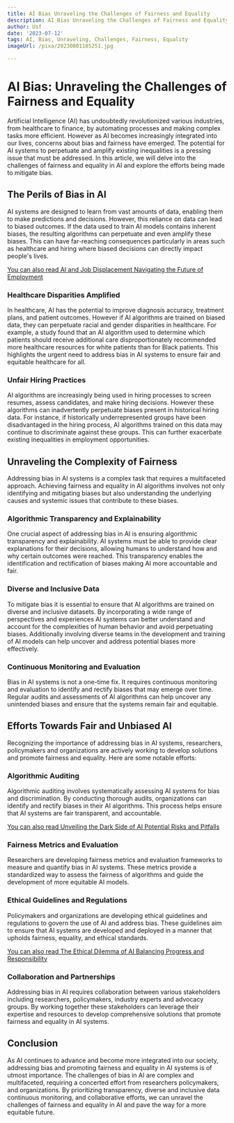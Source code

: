 ```yaml
---
title: AI Bias Unraveling the Challenges of Fairness and Equality
description: AI Bias Unraveling the Challenges of Fairness and Equality
author: Usf
date: '2023-07-12'
tags: AI, Bias, Unraveling, Challenges, Fairness, Equality
imageUrl: /pixa/20230801185251.jpg

---
```

# AI Bias: Unraveling the Challenges of Fairness and Equality

Artificial Intelligence (AI) has undoubtedly revolutionized various industries, from healthcare to finance, by automating processes and making complex tasks more efficient. However as AI becomes increasingly integrated into our lives, concerns about bias and fairness have emerged. The potential for AI systems to perpetuate and amplify existing inequalities is a pressing issue that must  be addressed. In this  article, we will delve into the challenges of fairness and equality in AI and explore the efforts being made to mitigate bias.

## The Perils of Bias in AI

AI systems are designed to learn from vast amounts of data, enabling them to make predictions and decisions. However, this reliance on data can lead to biased outcomes. If the data used  to train  AI models contains inherent biases, the resulting algorithms  can perpetuate  and even amplify these biases. This can  have  far-reaching consequences particularly in areas such  as healthcare  and hiring where biased decisions can directly impact  people's lives.

[You can also read AI and Job Displacement Navigating the Future of Employment](AI%20and%20Job%20Displacement%20Navigating%20the%20Future%20of%20Employment)


### Healthcare Disparities Amplified

In  healthcare, AI has the potential to improve diagnosis accuracy, treatment plans, and patient outcomes. However if AI algorithms are trained on biased data, they can  perpetuate racial and gender disparities in healthcare. For example, a study found that  an AI algorithm  used to  determine which patients should receive additional care  disproportionately recommended more healthcare resources for white patients than for Black patients. This highlights the urgent need to address bias  in  AI systems to ensure fair and equitable healthcare for all.

### Unfair Hiring  Practices

AI algorithms are increasingly being used in hiring processes  to screen resumes, assess candidates, and make hiring decisions. However  these algorithms can inadvertently  perpetuate biases present in historical hiring data. For instance, if historically underrepresented groups have  been disadvantaged in the hiring process, AI algorithms trained on this data may continue to discriminate against these groups. This can further exacerbate existing inequalities in employment opportunities.

## Unraveling the Complexity of Fairness

Addressing bias in AI  systems is a  complex task that requires a multifaceted approach. Achieving  fairness and equality in AI algorithms involves not only identifying and  mitigating biases but also understanding the underlying  causes and systemic issues that contribute to  these biases.

### Algorithmic Transparency and  Explainability

One crucial aspect of addressing bias in AI  is ensuring algorithmic transparency  and explainability. AI  systems  must  be able  to provide clear explanations for  their decisions, allowing humans to understand how and why certain outcomes were reached. This transparency enables the identification and rectification of biases making AI more accountable  and fair.

### Diverse and Inclusive Data

To mitigate  bias it is essential to ensure that AI algorithms are trained on diverse and inclusive datasets. By incorporating a wide range of perspectives  and experiences AI systems can better understand  and account for the complexities of human  behavior and avoid perpetuating biases. Additionally  involving diverse teams in the development and training of  AI models can help  uncover  and  address  potential biases more effectively.

### Continuous Monitoring and Evaluation

Bias in AI systems is not a one-time fix. It requires continuous monitoring and evaluation to  identify and rectify biases  that may emerge over time. Regular audits and assessments of AI algorithms can help uncover any unintended biases and ensure that the  systems remain fair and equitable.

## Efforts Towards Fair and Unbiased AI

Recognizing the importance of addressing bias in  AI systems, researchers, policymakers and organizations  are actively working  to develop solutions  and promote fairness and equality. Here are some notable efforts:

### Algorithmic Auditing

Algorithmic auditing involves  systematically  assessing AI systems for bias and discrimination. By conducting thorough audits, organizations can identify and rectify biases in their AI algorithms. This  process helps ensure that  AI  systems are fair transparent, and accountable.

[You can also read Unveiling the Dark Side of AI Potential Risks and Pitfalls](Unveiling%20the%20Dark%20Side%20of%20AI%20Potential%20Risks%20and%20Pitfalls)


###  Fairness Metrics and Evaluation

Researchers are developing fairness metrics and  evaluation frameworks to measure and quantify bias in AI systems. These metrics provide a standardized way to assess the fairness of algorithms and guide the development of more equitable AI models.

### Ethical Guidelines and  Regulations

Policymakers and organizations are developing ethical guidelines and regulations to govern the use of AI and address bias. These guidelines aim to ensure that AI  systems are developed and deployed in a manner that  upholds fairness, equality, and  ethical standards.

[You can also read The Ethical Dilemma of AI Balancing  Progress and Responsibility](The%20Ethical%20Dilemma%20of%20AI%20Balancing%20Progress%20and%20Responsibility)


### Collaboration and Partnerships

Addressing bias in AI  requires collaboration between various  stakeholders including researchers, policymakers, industry experts and advocacy groups. By working together these stakeholders can leverage their expertise and resources to  develop comprehensive solutions that promote  fairness and  equality in AI systems.

## Conclusion

As AI continues  to advance and become more integrated into  our society, addressing bias and promoting fairness and equality  in AI  systems is  of utmost importance.  The challenges of  bias in AI are  complex and multifaceted, requiring a concerted effort from researchers policymakers, and organizations. By prioritizing transparency, diverse and inclusive data continuous monitoring, and collaborative efforts, we can  unravel the challenges of fairness  and equality in AI and pave the way for  a more equitable future.